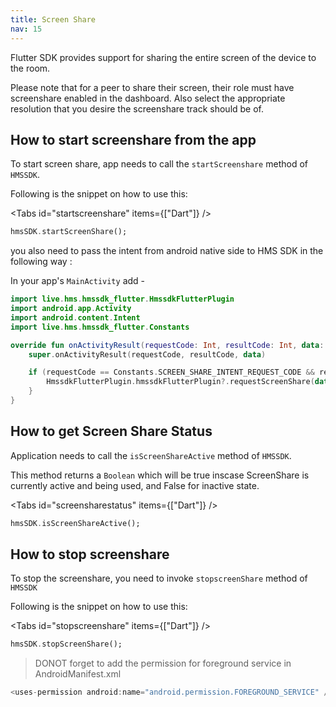 ```yaml
---
title: Screen Share
nav: 15
---
```


Flutter SDK provides support for sharing the entire screen of the device to the room.

Please note that for a peer to share their screen, their role must have screenshare enabled in the dashboard. Also select the appropriate resolution that you desire the screenshare track should be of.

## How to start screenshare from the app

To start screen share, app needs to call the `startScreenshare` method of `HMSSDK`.

Following is the snippet on how to use this:

<Tabs id="startscreenshare" items={["Dart"]} />

<Tab id='startscreenshare-0'>

```dart
hmsSDK.startScreenShare();
```

you also need to pass the intent from android native side to HMS SDK in the following way :


In your app's `MainActivity` add -

```kotlin
import live.hms.hmssdk_flutter.HmssdkFlutterPlugin
import android.app.Activity 
import android.content.Intent
import live.hms.hmssdk_flutter.Constants
```

```kotlin
override fun onActivityResult(requestCode: Int, resultCode: Int, data: Intent?) {
    super.onActivityResult(requestCode, resultCode, data)

    if (requestCode == Constants.SCREEN_SHARE_INTENT_REQUEST_CODE && resultCode == Activity.RESULT_OK){
        HmssdkFlutterPlugin.hmssdkFlutterPlugin?.requestScreenShare(data)
    }
}
```

</Tab>

## How to get Screen Share Status

Application needs to call the `isScreenShareActive` method of `HMSSDK`.

This method returns a `Boolean` which will be true inscase ScreenShare is currently active and being used, and False for inactive state.

<Tabs id="screensharestatus" items={["Dart"]} />

<Tab id='screensharestatus-0'>

```dart
hmsSDK.isScreenShareActive();
```

</Tab>

## How to stop screenshare

To stop the screenshare, you need to invoke `stopscreenShare` method of `HMSSDK`

Following is the snippet on how to use this:

<Tabs id="stopscreenshare" items={["Dart"]} />

<Tab id='stopscreenshare-0'>

```dart
hmsSDK.stopScreenShare();
```

</Tab>

> DONOT forget to add the permission for foreground service in AndroidManifest.xml

```kotlin
<uses-permission android:name="android.permission.FOREGROUND_SERVICE" />
```
